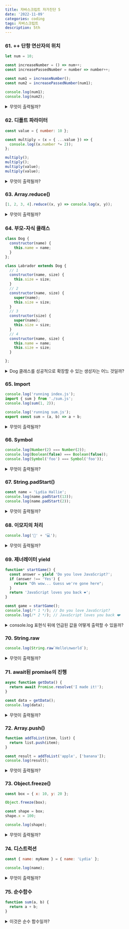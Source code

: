 ```yaml
---
title: 자바스크립트 자가진단 5
date: '2022-11-09'
categories: coding
tags: 자바스크립트
description: 5th
---
```

<HeadingNavigator />

### 61. ++ 단항 연산자의 위치
```js
let num = 10;

const increaseNumber = () => num++;
const increasePassedNumber = number => number++;

const num1 = increaseNumber();
const num2 = increasePassedNumber(num1);

console.log(num1);
console.log(num2);
```
<details>
  <summary>무엇이 출력될까?</summary>
    <>
    - 내 생각 : 11, 12
    - 이유? : unary operator ++의 계산에 의해 값이 증가한다.
    - 사족 : -
    - 오답노트 : 순서를 잘 봐야 한다. 출력되는 부분은 변수 부분이고 계산은 그다음이다. 첫번째 함수로 리턴되는 값은 10이며, 후에 값이 1 증가한다. (전역변수 num = 11) num1의 값은 여전히 10이며, num2에서도 같은 일이 되풀이 된다. 따라서 10, 10이 찍힌다.
    </>
</details>

### 62. 디폴트 파라미터
```js
const value = { number: 10 };

const multiply = (x = { ...value }) => {
  console.log((x.number *= 2));
};

multiply();
multiply();
multiply(value);
multiply(value);
```
<details>
  <summary>무엇이 출력될까?</summary>
    <>
    - 내 생각 : 20, 20, 20, 40
    - 이유? : 디폴트로 value값을 복사하여 가져온다. 이때 참조값을 복사하여 계산해도 원본값은 그대로이기 때문에 두번 거듭해도 값은 20이다. 반면 원본값을 인자로 받았을 땐 계산된 값이 반영되기 때문에 값이 40으로 늘어난다.
    - 사족 : -
    - 오답노트 : - 
    </>
</details>

### 63. Array.reduce()
```js
[1, 2, 3, 4].reduce((x, y) => console.log(x, y));
```
<details>
  <summary>무엇이 출력될까?</summary>
    <>
    - 내 생각 : 1, 2 / undefined, 3 / undefined, 4
    - 이유? : x의 자리는 누적값(Accumlate) y의 자리는 현재값(Current)이 들어온다. 세번째 인수인 초기값이 비어있기 때문에 배열의 첫번째 요소가 초기값이 되도록 두번째 요소부터 함수가 실행된다. 즉 x(acc)= 1, y(cur)=2가 출력된다. 현재값 y는 이렇게 계속 진행한다. x의 값으로는 return에 의해 설계된 어떤 누적값이 들어와야 하지만, 여기서는 아무것도 계산되지 않기에 `undefined`를 띄운다.
    - 사족 : -
    - 오답노트 : - 
    </>
</details>

### 64. 부모-자식 클래스
```js
class Dog {
  constructor(name) {
    this.name = name;
  }
};

class Labrador extends Dog {
  // 1
  constructor(name, size) {
    this.size = size;
  }
  // 2
  constructor(name, size) {
    super(name);
    this.size = size;
  }
  // 3
  constructor(size) {
    super(name);
    this.size = size;
  }
  // 4
  constructor(name, size) {
    this.name = name;
    this.size = size;
  }

};
```
<details>
  <summary>Dog 클래스를 성공적으로 확장할 수 있는 생성자는 어느 것일까?</summary>
    <>
    - 내 생각 : 2
    - 이유? : 인수로 name을 넘겨받고 이는 부모 클래스에 super()로 넘긴다. 
    - 사족 : 자식 클래스는 super()를 부르기 전까지 `this` 키워드에 접근할 수 없다.
    - 오답노트 : - 
    </>
</details>

### 65. Import
```js index.js
console.log('running index.js');
import { sum } from './sum.js';
console.log(sum(1, 2));
```
```js sum.js
console.log('running sum.js');
export const sum = (a, b) => a + b;
```
<details>
  <summary>무엇이 출력될까?</summary>
    <>
    - 내 생각 : `running sum.js`, `running index.js`, `3`
    - 이유? : `import`된 모듈부터 먼저 파싱된다.
    - 사족 : `require()`은 코드가 등장한 시점에 모듈을 로드한다는 점에서 둘의 차이가 있다.
    - 오답노트 : - 
    </>
</details>

### 66. Symbol
```js
console.log(Number(2) === Number(2));
console.log(Boolean(false) === Boolean(false));
console.log(Symbol('foo') === Symbol('foo'));
```
<details>
  <summary>무엇이 출력될까?</summary>
    <>
    - 내 생각 : true, true, false
    - 이유? : 심볼은 고유값이다.
    - 사족 : -
    - 오답노트 : - 
    </>
</details>

### 67. String.padStart()
```js
const name = 'Lydia Hallie';
console.log(name.padStart(13));
console.log(name.padStart(2));
```
<details>
  <summary>무엇이 출력될까?</summary>
    <>
    - 내 생각 : " Lydia Hallie", "Lydia Hallie"
    - 이유? : padding(공백), 자리를 차지하는 최소 문자를 결정한다. 현재 `name`의 글자는 12자이다. 부족한 만큼의 글자를 공백이 채운다.
    - 사족 :
    - 오답노트 : - 
    </>
</details>

### 68. 이모지의 처리
```js
console.log('🥑' + '💻');
```
<details>
  <summary>무엇이 출력될까?</summary>
    <>
    - 내 생각 : "🥑💻"
    - 이유? : 따옴표에 넣었기 때문에 unicode 값이 아니라 문자열로 계산되지 않을까?
    - 사족 : -
    - 오답노트 : - 
    </>
</details>

### 69. 제너레이터 yield
```js
function* startGame() {
  const answer = yield 'Do you love JavaScript?';
  if (answer !== 'Yes') {
    return "Oh wow... Guess we're gone here";
  }
  return 'JavaScript loves you back ❤️';
}

const game = startGame();
console.log(/* 1 */); // Do you love JavaScript?
console.log(/* 2 */); // JavaScript loves you back ❤️
```
<details>
  <summary>console.log 표현식 뒤에 언급된 값을 어떻게 출력할 수 있을까?</summary>
    <>
    - 내 생각 : game.next().value, game.next("Yes").value
    - 이유? : 제너레이터에서 next().value는 yield값 = answer 를 내보낸다. 이 answer의 값이 "Yes"일 때 'JavaScript loves you back ❤️'를 리턴하므로 next() 안에 그 값을 넣어준다.
    - 사족 : next() 함수가 전달한 파라미터의 값은 이전 `yield`를 대체한다고 한다. answer를 `Yes`로 만들기 위해 그에 인수를 넣는다.
    - 오답노트 : - 
    </>
</details>

### 70. String.raw
```js
console.log(String.raw`Hello\nworld`);
```
<details>
  <summary>무엇이 출력될까?</summary>
    <>
    - 내 생각 : Hello\nworld
    - 이유? : 줄바꿈이 일어나야 하지만, `raw`에 의해 날것 그대로 출력될 거 같다.
    - 사족 : -
    - 오답노트 : - 
    </>
</details>

### 71. await된 promise의 진행
```js
async function getData() {
  return await Promise.resolve('I made it!');
}

const data = getData();
console.log(data);
```
<details>
  <summary>무엇이 출력될까?</summary>
    <>
    - 내 생각 : "I made it!"
    - 이유? : resolve()를 해결해야 한다.
    - 사족 : -
    - 오답노트 : 해결하기 위해서는 `.then()` 또는 `try`문이 나와야 한다. 지금은 그 전의 상태로 await에 걸려 있는 상태다. `Promise {<pending/>}`을 출력한다.
    </>
</details>

### 72. Array.push()
```js
function addToList(item, list) {
  return list.push(item);
}

const result = addToList('apple', ['banana']);
console.log(result);
```
<details>
  <summary>무엇이 출력될까?</summary>
    <>
    - 내 생각 : ['banana', 'apple']
    - 이유? : 바나나가 담긴 배열에 애플을 푸쉬했다.
    - 사족 : -
    - 오답노트 : list를 리턴한 게 아니라 list.push(item)을 리턴했다. 이 경우 push는 요소가 추가된 배열의 길이를 리턴한다.
    </>
</details>

### 73. Object.freeze()
```js
const box = { x: 10, y: 20 };

Object.freeze(box);

const shape = box;
shape.x = 100;

console.log(shape);
```
<details>
  <summary>무엇이 출력될까?</summary>
    <>
    - 내 생각 : `{ x: 10, y: 20 }`
    - 이유? : 얼린 오브젝트는 수정할 수 없다.
    - 사족 : -
    - 오답노트 : - 
    </>
</details>

### 74. 디스트럭션
```js
const { name: myName } = { name: 'Lydia' };

console.log(name);
```
<details>
  <summary>무엇이 출력될까?</summary>
    <>
    - 내 생각 : ReferenceError
    - 이유? : `myName`은 디스트럭션에 의해 "Lydia"의 값을 가지지만(구조 파괴에 의한 변수 생성), `name`을 지칭하는 것은 현재 아무것도 없다.
    - 사족 : -
    - 오답노트 : - 
    </>
</details>

### 75. 순수함수
```js
function sum(a, b) {
  return a + b;
}
```
<details>
  <summary>이것은 순수 함수일까?</summary>
    <>
    - 내 생각 : Yes
    - 이유? : ...
    - 사족 : 순수 함수는 항상 같은 결과를 반환하는 함수다. 1과 1을 천만번 집어넣어도 2가 나오면 그걸 순수 함수라고 한다.
    - 오답노트 : - 
    </>
</details>
